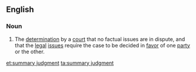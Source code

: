 ==English==

===Noun===
{{en-noun|head=[[summary]] [[judgment]]}}
# {{label|en|legal}} The [[determination]] by a [[court]] that no factual issues are in dispute, and that the [[legal]] [[issue]]s require the case to be decided in [[favor]] of one [[party]] or the other.

[[et:summary judgment]]
[[ta:summary judgment]]